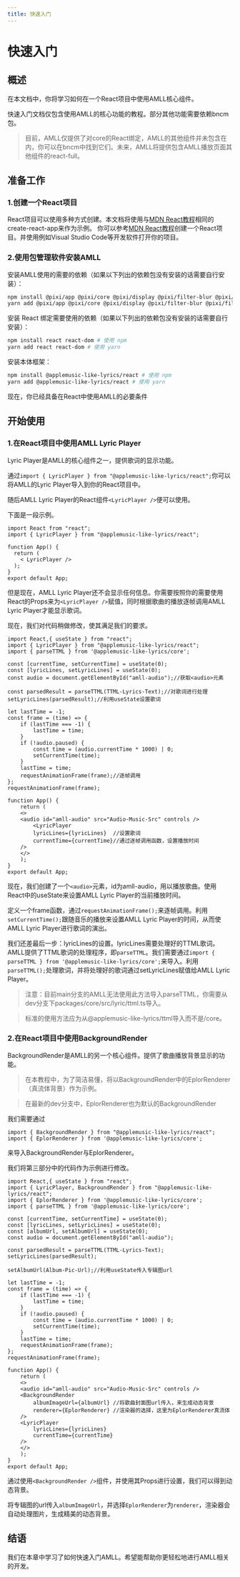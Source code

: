 ```yaml
---
title: 快速入门
---
```


# 快速入门

## 概述

在本文档中，你将学习如何在一个React项目中使用AMLL核心组件。

快速入门文档仅包含使用AMLL的核心功能的教程。部分其他功能需要依赖bncm包。

> 目前，AMLL仅提供了对core的React绑定，AMLL的其他组件并未包含在内，你可以在bncm中找到它们。未来，AMLL将提供包含AMLL播放页面其他组件的react-full。

## 准备工作

### 1.创建一个React项目

React项目可以使用多种方式创建。本文档将使用与[MDN React教程](https://developer.mozilla.org/zh-CN/docs/Learn/Tools_and_testing/Client-side_JavaScript_frameworks/React_getting_started)相同的create-react-app来作为示例。
你可以参考[MDN React教程](https://developer.mozilla.org/zh-CN/docs/Learn/Tools_and_testing/Client-side_JavaScript_frameworks/React_getting_started)创建一个React项目。并使用例如Visual Studio Code等开发软件打开你的项目。

### 2.使用包管理软件安装AMLL

安装AMLL使用的需要的依赖（如果以下列出的依赖包没有安装的话需要自行安装）：

```bash
npm install @pixi/app @pixi/core @pixi/display @pixi/filter-blur @pixi/filter-bulge-pinch @pixi/filter-color-matrix @pixi/sprite jss jss-preset-default # 使用 npm
yarn add @pixi/app @pixi/core @pixi/display @pixi/filter-blur @pixi/filter-bulge-pinch @pixi/filter-color-matrix @pixi/sprite jss jss-preset-default # 使用 yarn
```

安装 React 绑定需要使用的依赖（如果以下列出的依赖包没有安装的话需要自行安装）：

```bash
npm install react react-dom # 使用 npm
yarn add react react-dom # 使用 yarn
```

安装本体框架：

```bash
npm install @applemusic-like-lyrics/react # 使用 npm
yarn add @applemusic-like-lyrics/react # 使用 yarn
```

现在，你已经具备在React中使用AMLL的必要条件

## 开始使用

### 1.在React项目中使用AMLL Lyric Player

Lyric Player是AMLL的核心组件之一，提供歌词的显示功能。

通过`import { LyricPlayer } from "@applemusic-like-lyrics/react";`你可以将AMLL的Lyric Player导入到你的React项目中。

随后AMLL Lyric Player的React组件`<LyricPlayer />`便可以使用。

下面是一段示例。

```React
import React from "react";
import { LyricPlayer } from "@applemusic-like-lyrics/react";

function App() {
  return (
	< LyricPlayer />
  );
}
export default App;
```

但是现在，AMLL Lyric Player还不会显示任何信息。你需要按照你的需要使用React的Props来为`<LyricPlayer />`赋值，同时根据歌曲的播放逐帧调用AMLL Lyric Player才能显示歌词。

现在，我们对代码稍做修改，使其满足我们的要求。

```React
import React,{ useState } from "react";
import { LyricPlayer } from "@applemusic-like-lyrics/react";
import { parseTTML } from '@applemusic-like-lyrics/core';

const [currentTime, setCurrentTime] = useState(0);
const [lyricLines, setLyricLines] = useState(0);
const audio = document.getElementById("amll-audio");//获取<audio>元素

const parsedResult = parseTTML(TTML-Lyrics-Text);//对歌词进行处理
setLyricLines(parsedResult);//利用useState设置歌词

let lastTime = -1;
const frame = (time) => {
    if (lastTime === -1) {
        lastTime = time;
    }
    if (!audio.paused) {
        const time = (audio.currentTime * 1000) | 0;
        setCurrentTime(time);
    }
    lastTime = time;
    requestAnimationFrame(frame);//逐帧调用
};
requestAnimationFrame(frame);

function App() {
    return (
	<>
	<audio id="amll-audio" src="Audio-Music-Src" controls />
        <LyricPlayer 
		lyricLines={lyricLines}  //设置歌词
		currentTime={currentTime}//通过逐帧调用函数，设置播放时间
	/>
	</>
    );
}
export default App;
```

现在，我们创建了一个`<audio>`元素，id为amll-audio，用以播放歌曲。使用React中的useState来设置AMLL Lyric Player的当前播放时间。 

定义一个frame函数，通过`requestAnimationFrame();`来逐帧调用。利用`setCurrentTime();`跟随音乐的播放来设置AMLL Lyric Player的时间，从而使AMLL Lyric Player进行歌词的演出。 

我们还差最后一步：lyricLines的设置。lyricLines需要处理好的TTML歌词。AMLL提供了TTML歌词的处理程序，即`parseTTML`。我们需要通过`import { parseTTML } from '@applemusic-like-lyrics/core';`来导入。利用`parseTTML();`处理歌词，并将处理好的歌词通过setLyricLines赋值给AMLL Lyric Player。

> 注意：目前main分支的AMLL无法使用此方法导入parseTTML，你需要从dev分支下packages/core/src/lyric/ttml.ts导入。

> 标准的使用方法应为从@applemusic-like-lyrics/ttml导入而不是/core。

### 2.在React项目中使用BackgroundRender

BackgroundRender是AMLL的另一个核心组件。提供了歌曲播放背景显示的功能。

> 在本教程中，为了简洁易懂，将以BackgroundRender中的EplorRenderer（真流体背景）作为示例。

> 在最新的dev分支中，EplorRenderer也为默认的BackgroundRender

我们需要通过
```React
import { BackgroundRender } from "@applemusic-like-lyrics/react";
import { EplorRenderer } from '@applemusic-like-lyrics/core';
```
来导入BackgroundRender与EplorRenderer。

我们将第三部分中的代码作为示例进行修改。

```React
import React,{ useState } from "react";
import { LyricPlayer, BackgroundRender } from "@applemusic-like-lyrics/react";
import { EplorRenderer } from '@applemusic-like-lyrics/core';
import { parseTTML } from '@applemusic-like-lyrics/core';

const [currentTime, setCurrentTime] = useState(0);
const [lyricLines, setLyricLines] = useState(0);
const [albumUrl, setAlbumUrl] = useState(0);
const audio = document.getElementById("amll-audio");

const parsedResult = parseTTML(TTML-Lyrics-Text);
setLyricLines(parsedResult);

setAlbumUrl(Album-Pic-Url);//利用useState传入专辑图url

let lastTime = -1;
const frame = (time) => {
    if (lastTime === -1) {
        lastTime = time;
    }
    if (!audio.paused) {
        const time = (audio.currentTime * 1000) | 0;
        setCurrentTime(time);
    }
    lastTime = time;
    requestAnimationFrame(frame);
};
requestAnimationFrame(frame);

function App() {
    return (
	<>
    <audio id="amll-audio" src="Audio-Music-Src" controls />
    <BackgroundRender
        albumImageUrl={albumUrl} //将歌曲封面图url传入，来生成动态背景
        renderer={EplorRenderer} //渲染器的选择，这里为EplorRenderer真流体
    />
    <LyricPlayer 
        lyricLines={lyricLines} 
        currentTime={currentTime} 
    />
	</>
    );
}
export default App;
```

通过使用`<BackgroundRender />`组件，并使用其Props进行设置，我们可以得到动态背景。

将专辑图的url传入`albumImageUrl`，并选择`EplorRenderer`为`renderer`，渲染器会自动处理图片，生成精美的动态背景。

## 结语

我们在本章中学习了如何快速入门AMLL。希望能帮助你更轻松地进行AMLL相关的开发。
